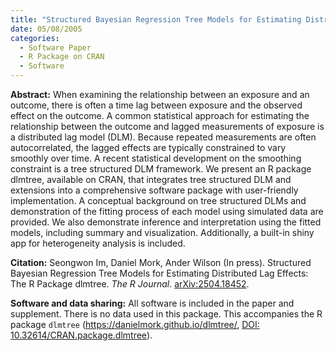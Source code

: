 ```yaml
---
title: "Structured Bayesian Regression Tree Models for Estimating Distributed Lag Effects: The R Package dlmtree"
date: 05/08/2005
categories: 
  - Software Paper
  - R Package on CRAN
  - Software
---
```


**Abstract:** When examining the relationship between an exposure and an outcome, there is often a time lag between exposure and the observed effect on the outcome. A common statistical approach for estimating the relationship between the outcome and lagged measurements of exposure is a distributed lag model (DLM). Because repeated measurements are often autocorrelated, the lagged effects are typically constrained to vary smoothly over time. A recent statistical development on the smoothing constraint is a tree structured DLM framework. We present an R package dlmtree, available on CRAN, that integrates tree structured DLM and extensions into a comprehensive software package with user-friendly implementation. A conceptual background on tree structured DLMs and demonstration of the fitting process of each model using simulated data are provided. We also demonstrate inference and interpretation using the fitted models, including summary and visualization. Additionally, a built-in shiny app for heterogeneity analysis is included.

**Citation:** Seongwon Im, Daniel Mork, Ander Wilson (In press). Structured Bayesian Regression Tree Models for Estimating Distributed Lag Effects: The R Package dlmtree. _The R Journal_. [arXiv:2504.18452 ](https://arxiv.org/abs/2504.18452).

**Software and data sharing:** All software is included in the paper and supplement. There is no data used in this package. This accompanies the R package `dlmtree` ([https://danielmork.github.io/dlmtree/](https://github.com/danielmork/dlmtree), [DOI: 10.32614/CRAN.package.dlmtree](http://doi.org/10.32614/CRAN.package.dlmtree)). 
